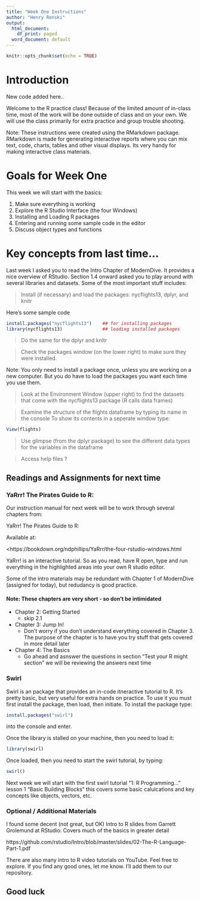 ```yaml
---
title: "Week One Instructions"
author: "Henry Renski"
output:
  html_document:
    df_print: paged
  word_document: default
---
```


```r
knitr::opts_chunk$set(echo = TRUE)
```

# Introduction

New code added here..

Welcome to the R practice class!  Because of the limited amount of in-class time, most of the work will be done outside of class and on your own.  We will use the class primarily for extra practice and group trouble shooting.

Note:  These instructions were created using the RMarkdown package.  RMarkdown is made for generating interactive reports where you can mix text, code, charts, tables and other visual displays.  Its very handy for making interactive class materials.

#  Goals for Week One

This week we will start with the basics:

1. Make sure everything is working
2. Explore the R Studio Interface (the four Windows)
3. Installing and Loading R packages
4. Entering and running some sample code in the editor
5. Discuss object types and functions


# Key concepts from last time...

Last week I asked you to read the Intro Chapter of ModernDive.  It provides a nice overview of RStudio.  Section 1.4 onward asked you to play around with several libraries and datasets.  Some of the most important stuff includes:

> Install (if necessary) and load the packages: nycflights13, dplyr, and knitr

Here's some sample code

```r

install.packages("nycflights13")    ## for installing packages
library(nycflights13)               ## loading installed packages
```
> Do the same for the dplyr and knitr

> Check the packages window (on the lower right) to make sure they were installed.

Note:  You only need to install a package once, unless you are working on a new computer. But you do have to load the packages you want each time you use them.

> Look at the Environment Window (upper right) to find the datasets that come with the nycflights13 package (R calls data frames)

> Examine the structure of the flights dataframe by typing its name in the console
> To show its contents in a seperate window type:

```r

View(flights)
```

> Use glimpse (from the dplyr package) to see the different data types for the variables in the dataframe

> Access help files ?


## Readings and Assignments for next time

### YaRrr! The Pirates Guide to R:

Our instruction manual for next week will be to work through several chapters from:

YaRrr! The Pirates Guide to R:

Available at:

<https://bookdown.org/ndphillips/YaRrr/the-four-rstudio-windows.html

YaRrr! is an interactive tutorial.  So as you read, have R open, type and run everything in the highlighted areas into your own R studio editor.  

Some of the intro materials may be redundant with Chapter 1 of ModernDive (assigned for today), but redudancy is good practice.

####  Note:  These chapters are very short - so don't be intimidated

* Chapter 2:  Getting Started
  + skip 2.1
* Chapter 3:  Jump In!
  + Don't worry if you don't understand everything covered in Chapter 3.  The purpose of the chapter is to have you try stuff that gets covered in more detail later
* Chapter 4:  The Basics
  + Go ahead and asnswer the questions in section "Test your R might section" we will be reviewing the answers next time


### Swirl

Swirl is an package that provides an in-code itneractive tutorial to R.  It's pretty basic, but very useful for extra hands on practice.  To use it you must first install the package, then load, then initiate.  To install the package type:

```r

install.packages("swirl")  
```
	
into the console and enter.

 Once the library is stalled on your machine, then you need to load it:

```r

library(swirl)
```

Once loaded, then you need to start the swirl tutorial, by typing:

```r

swirl()
```

Next week we will start with the first swirl tutorial "1: R Programming..." lesson 1 "Basic Building Blocks" this covers some basic calulcations and key concepts like objects, vectors, etc.


### Optional / Additional Materials 

I found some decent (not great, but OK) Intro to R slides from Garrett Grolemund at RStudio:  Covers much of the basics in greater detail

https://github.com/rstudio/Intro/blob/master/slides/02-The-R-Language-Part-1.pdf

There are also many intro to R video tutorials on YouTube.  Feel free to explore.  If you find any good ones, let me know.  I'll add them to our repository.

## Good luck
